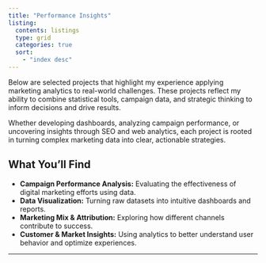 ```yaml
---
title: "Performance Insights"
listing: 
  contents: listings
  type: grid
  categories: true
  sort: 
    - "index desc"
---
```


Below are selected projects that highlight my experience applying marketing analytics to real-world challenges. These projects reflect my ability to combine statistical tools, campaign data, and strategic thinking to inform decisions and drive results.

Whether developing dashboards, analyzing campaign performance, or uncovering insights through SEO and web analytics, each project is rooted in turning complex marketing data into clear, actionable strategies.

## What You’ll Find

- **Campaign Performance Analysis:** Evaluating the effectiveness of digital marketing efforts using data.
- **Data Visualization:** Turning raw datasets into intuitive dashboards and reports.
- **Marketing Mix & Attribution:** Exploring how different channels contribute to success.
- **Customer & Market Insights:** Using analytics to better understand user behavior and optimize experiences.

---